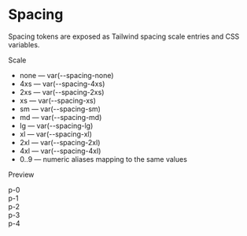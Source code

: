 
# Spacing

Spacing tokens are exposed as Tailwind spacing scale entries and CSS variables.

Scale

<ul>
  <li>none — var(--spacing-none)</li>
  <li>4xs — var(--spacing-4xs)</li>
  <li>2xs — var(--spacing-2xs)</li>
  <li>xs — var(--spacing-xs)</li>
  <li>sm — var(--spacing-sm)</li>
  <li>md — var(--spacing-md)</li>
  <li>lg — var(--spacing-lg)</li>
  <li>xl — var(--spacing-xl)</li>
  <li>2xl — var(--spacing-2xl)</li>
  <li>4xl — var(--spacing-4xl)</li>
  <li>0..9 — numeric aliases mapping to the same values</li>
</ul>

Preview

<div className="flex flex-col gap-4 p-4 bg-bg-light rounded-md">
  <div className="bg-quaternary p-0 border border-divider">p-0</div>
  <div className="bg-quaternary p-1 border border-divider">p-1</div>
  <div className="bg-quaternary p-2 border border-divider">p-2</div>
  <div className="bg-quaternary p-3 border border-divider">p-3</div>
  <div className="bg-quaternary p-4 border border-divider">p-4</div>
</div>


